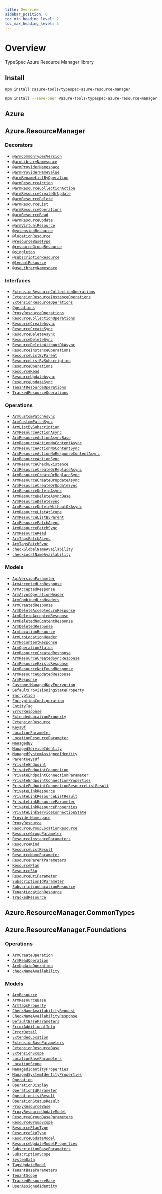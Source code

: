 ```yaml
---
title: Overview
sidebar_position: 0
toc_min_heading_level: 2
toc_max_heading_level: 3
---
```



# Overview

TypeSpec Azure Resource Manager library

## Install

<Tabs>
<TabItem value="spec" label="In a spec" default>

```bash
npm install @azure-tools/typespec-azure-resource-manager
```

</TabItem>
<TabItem value="library" label="In a library" default>

```bash
npm install --save-peer @azure-tools/typespec-azure-resource-manager
```

</TabItem>
</Tabs>

## Azure

## Azure.ResourceManager

### Decorators

- [`@armCommonTypesVersion`](./decorators.md#@Azure.ResourceManager.armCommonTypesVersion)
- [`@armLibraryNamespace`](./decorators.md#@Azure.ResourceManager.armLibraryNamespace)
- [`@armProviderNamespace`](./decorators.md#@Azure.ResourceManager.armProviderNamespace)
- [`@armProviderNameValue`](./decorators.md#@Azure.ResourceManager.armProviderNameValue)
- [`@armRenameListByOperation`](./decorators.md#@Azure.ResourceManager.armRenameListByOperation)
- [`@armResourceAction`](./decorators.md#@Azure.ResourceManager.armResourceAction)
- [`@armResourceCollectionAction`](./decorators.md#@Azure.ResourceManager.armResourceCollectionAction)
- [`@armResourceCreateOrUpdate`](./decorators.md#@Azure.ResourceManager.armResourceCreateOrUpdate)
- [`@armResourceDelete`](./decorators.md#@Azure.ResourceManager.armResourceDelete)
- [`@armResourceList`](./decorators.md#@Azure.ResourceManager.armResourceList)
- [`@armResourceOperations`](./decorators.md#@Azure.ResourceManager.armResourceOperations)
- [`@armResourceRead`](./decorators.md#@Azure.ResourceManager.armResourceRead)
- [`@armResourceUpdate`](./decorators.md#@Azure.ResourceManager.armResourceUpdate)
- [`@armVirtualResource`](./decorators.md#@Azure.ResourceManager.armVirtualResource)
- [`@extensionResource`](./decorators.md#@Azure.ResourceManager.extensionResource)
- [`@locationResource`](./decorators.md#@Azure.ResourceManager.locationResource)
- [`@resourceBaseType`](./decorators.md#@Azure.ResourceManager.resourceBaseType)
- [`@resourceGroupResource`](./decorators.md#@Azure.ResourceManager.resourceGroupResource)
- [`@singleton`](./decorators.md#@Azure.ResourceManager.singleton)
- [`@subscriptionResource`](./decorators.md#@Azure.ResourceManager.subscriptionResource)
- [`@tenantResource`](./decorators.md#@Azure.ResourceManager.tenantResource)
- [`@useLibraryNamespace`](./decorators.md#@Azure.ResourceManager.useLibraryNamespace)

### Interfaces

- [`ExtensionResourceCollectionOperations`](./interfaces.md#Azure.ResourceManager.ExtensionResourceCollectionOperations)
- [`ExtensionResourceInstanceOperations`](./interfaces.md#Azure.ResourceManager.ExtensionResourceInstanceOperations)
- [`ExtensionResourceOperations`](./interfaces.md#Azure.ResourceManager.ExtensionResourceOperations)
- [`Operations`](./interfaces.md#Azure.ResourceManager.Operations)
- [`ProxyResourceOperations`](./interfaces.md#Azure.ResourceManager.ProxyResourceOperations)
- [`ResourceCollectionOperations`](./interfaces.md#Azure.ResourceManager.ResourceCollectionOperations)
- [`ResourceCreateAsync`](./interfaces.md#Azure.ResourceManager.ResourceCreateAsync)
- [`ResourceCreateSync`](./interfaces.md#Azure.ResourceManager.ResourceCreateSync)
- [`ResourceDeleteAsync`](./interfaces.md#Azure.ResourceManager.ResourceDeleteAsync)
- [`ResourceDeleteSync`](./interfaces.md#Azure.ResourceManager.ResourceDeleteSync)
- [`ResourceDeleteWithoutOkAsync`](./interfaces.md#Azure.ResourceManager.ResourceDeleteWithoutOkAsync)
- [`ResourceInstanceOperations`](./interfaces.md#Azure.ResourceManager.ResourceInstanceOperations)
- [`ResourceListByParent`](./interfaces.md#Azure.ResourceManager.ResourceListByParent)
- [`ResourceListBySubscription`](./interfaces.md#Azure.ResourceManager.ResourceListBySubscription)
- [`ResourceOperations`](./interfaces.md#Azure.ResourceManager.ResourceOperations)
- [`ResourceRead`](./interfaces.md#Azure.ResourceManager.ResourceRead)
- [`ResourceUpdateAsync`](./interfaces.md#Azure.ResourceManager.ResourceUpdateAsync)
- [`ResourceUpdateSync`](./interfaces.md#Azure.ResourceManager.ResourceUpdateSync)
- [`TenantResourceOperations`](./interfaces.md#Azure.ResourceManager.TenantResourceOperations)
- [`TrackedResourceOperations`](./interfaces.md#Azure.ResourceManager.TrackedResourceOperations)

### Operations

- [`ArmCustomPatchAsync`](./interfaces.md#Azure.ResourceManager.ArmCustomPatchAsync)
- [`ArmCustomPatchSync`](./interfaces.md#Azure.ResourceManager.ArmCustomPatchSync)
- [`ArmListBySubscription`](./interfaces.md#Azure.ResourceManager.ArmListBySubscription)
- [`ArmResourceActionAsync`](./interfaces.md#Azure.ResourceManager.ArmResourceActionAsync)
- [`ArmResourceActionAsyncBase`](./interfaces.md#Azure.ResourceManager.ArmResourceActionAsyncBase)
- [`ArmResourceActionNoContentAsync`](./interfaces.md#Azure.ResourceManager.ArmResourceActionNoContentAsync)
- [`ArmResourceActionNoContentSync`](./interfaces.md#Azure.ResourceManager.ArmResourceActionNoContentSync)
- [`ArmResourceActionNoResponseContentAsync`](./interfaces.md#Azure.ResourceManager.ArmResourceActionNoResponseContentAsync)
- [`ArmResourceActionSync`](./interfaces.md#Azure.ResourceManager.ArmResourceActionSync)
- [`ArmResourceCheckExistence`](./interfaces.md#Azure.ResourceManager.ArmResourceCheckExistence)
- [`ArmResourceCreateOrReplaceAsync`](./interfaces.md#Azure.ResourceManager.ArmResourceCreateOrReplaceAsync)
- [`ArmResourceCreateOrReplaceSync`](./interfaces.md#Azure.ResourceManager.ArmResourceCreateOrReplaceSync)
- [`ArmResourceCreateOrUpdateAsync`](./interfaces.md#Azure.ResourceManager.ArmResourceCreateOrUpdateAsync)
- [`ArmResourceCreateOrUpdateSync`](./interfaces.md#Azure.ResourceManager.ArmResourceCreateOrUpdateSync)
- [`ArmResourceDeleteAsync`](./interfaces.md#Azure.ResourceManager.ArmResourceDeleteAsync)
- [`ArmResourceDeleteAsyncBase`](./interfaces.md#Azure.ResourceManager.ArmResourceDeleteAsyncBase)
- [`ArmResourceDeleteSync`](./interfaces.md#Azure.ResourceManager.ArmResourceDeleteSync)
- [`ArmResourceDeleteWithoutOkAsync`](./interfaces.md#Azure.ResourceManager.ArmResourceDeleteWithoutOkAsync)
- [`ArmResourceListAtScope`](./interfaces.md#Azure.ResourceManager.ArmResourceListAtScope)
- [`ArmResourceListByParent`](./interfaces.md#Azure.ResourceManager.ArmResourceListByParent)
- [`ArmResourcePatchAsync`](./interfaces.md#Azure.ResourceManager.ArmResourcePatchAsync)
- [`ArmResourcePatchSync`](./interfaces.md#Azure.ResourceManager.ArmResourcePatchSync)
- [`ArmResourceRead`](./interfaces.md#Azure.ResourceManager.ArmResourceRead)
- [`ArmTagsPatchAsync`](./interfaces.md#Azure.ResourceManager.ArmTagsPatchAsync)
- [`ArmTagsPatchSync`](./interfaces.md#Azure.ResourceManager.ArmTagsPatchSync)
- [`checkGlobalNameAvailability`](./interfaces.md#Azure.ResourceManager.checkGlobalNameAvailability)
- [`checkLocalNameAvailability`](./interfaces.md#Azure.ResourceManager.checkLocalNameAvailability)

### Models

- [`ApiVersionParameter`](./data-types.md#Azure.ResourceManager.ApiVersionParameter)
- [`ArmAcceptedLroResponse`](./data-types.md#Azure.ResourceManager.ArmAcceptedLroResponse)
- [`ArmAcceptedResponse`](./data-types.md#Azure.ResourceManager.ArmAcceptedResponse)
- [`ArmAsyncOperationHeader`](./data-types.md#Azure.ResourceManager.ArmAsyncOperationHeader)
- [`ArmCombinedLroHeaders`](./data-types.md#Azure.ResourceManager.ArmCombinedLroHeaders)
- [`ArmCreatedResponse`](./data-types.md#Azure.ResourceManager.ArmCreatedResponse)
- [`ArmDeleteAcceptedLroResponse`](./data-types.md#Azure.ResourceManager.ArmDeleteAcceptedLroResponse)
- [`ArmDeleteAcceptedResponse`](./data-types.md#Azure.ResourceManager.ArmDeleteAcceptedResponse)
- [`ArmDeletedNoContentResponse`](./data-types.md#Azure.ResourceManager.ArmDeletedNoContentResponse)
- [`ArmDeletedResponse`](./data-types.md#Azure.ResourceManager.ArmDeletedResponse)
- [`ArmLocationResource`](./data-types.md#Azure.ResourceManager.ArmLocationResource)
- [`ArmLroLocationHeader`](./data-types.md#Azure.ResourceManager.ArmLroLocationHeader)
- [`ArmNoContentResponse`](./data-types.md#Azure.ResourceManager.ArmNoContentResponse)
- [`ArmOperationStatus`](./data-types.md#Azure.ResourceManager.ArmOperationStatus)
- [`ArmResourceCreatedResponse`](./data-types.md#Azure.ResourceManager.ArmResourceCreatedResponse)
- [`ArmResourceCreatedSyncResponse`](./data-types.md#Azure.ResourceManager.ArmResourceCreatedSyncResponse)
- [`ArmResourceExistsResponse`](./data-types.md#Azure.ResourceManager.ArmResourceExistsResponse)
- [`ArmResourceNotFoundResponse`](./data-types.md#Azure.ResourceManager.ArmResourceNotFoundResponse)
- [`ArmResourceUpdatedResponse`](./data-types.md#Azure.ResourceManager.ArmResourceUpdatedResponse)
- [`ArmResponse`](./data-types.md#Azure.ResourceManager.ArmResponse)
- [`CustomerManagedKeyEncryption`](./data-types.md#Azure.ResourceManager.CustomerManagedKeyEncryption)
- [`DefaultProvisioningStateProperty`](./data-types.md#Azure.ResourceManager.DefaultProvisioningStateProperty)
- [`Encryption`](./data-types.md#Azure.ResourceManager.Encryption)
- [`EncryptionConfiguration`](./data-types.md#Azure.ResourceManager.EncryptionConfiguration)
- [`EntityTag`](./data-types.md#Azure.ResourceManager.EntityTag)
- [`ErrorResponse`](./data-types.md#Azure.ResourceManager.ErrorResponse)
- [`ExtendedLocationProperty`](./data-types.md#Azure.ResourceManager.ExtendedLocationProperty)
- [`ExtensionResource`](./data-types.md#Azure.ResourceManager.ExtensionResource)
- [`KeysOf`](./data-types.md#Azure.ResourceManager.KeysOf)
- [`LocationParameter`](./data-types.md#Azure.ResourceManager.LocationParameter)
- [`LocationResourceParameter`](./data-types.md#Azure.ResourceManager.LocationResourceParameter)
- [`ManagedBy`](./data-types.md#Azure.ResourceManager.ManagedBy)
- [`ManagedServiceIdentity`](./data-types.md#Azure.ResourceManager.ManagedServiceIdentity)
- [`ManagedSystemAssignedIdentity`](./data-types.md#Azure.ResourceManager.ManagedSystemAssignedIdentity)
- [`ParentKeysOf`](./data-types.md#Azure.ResourceManager.ParentKeysOf)
- [`PrivateEndpoint`](./data-types.md#Azure.ResourceManager.PrivateEndpoint)
- [`PrivateEndpointConnection`](./data-types.md#Azure.ResourceManager.PrivateEndpointConnection)
- [`PrivateEndpointConnectionParameter`](./data-types.md#Azure.ResourceManager.PrivateEndpointConnectionParameter)
- [`PrivateEndpointConnectionProperties`](./data-types.md#Azure.ResourceManager.PrivateEndpointConnectionProperties)
- [`PrivateEndpointConnectionResourceListResult`](./data-types.md#Azure.ResourceManager.PrivateEndpointConnectionResourceListResult)
- [`PrivateLinkResource`](./data-types.md#Azure.ResourceManager.PrivateLinkResource)
- [`PrivateLinkResourceListResult`](./data-types.md#Azure.ResourceManager.PrivateLinkResourceListResult)
- [`PrivateLinkResourceParameter`](./data-types.md#Azure.ResourceManager.PrivateLinkResourceParameter)
- [`PrivateLinkResourceProperties`](./data-types.md#Azure.ResourceManager.PrivateLinkResourceProperties)
- [`PrivateLinkServiceConnectionState`](./data-types.md#Azure.ResourceManager.PrivateLinkServiceConnectionState)
- [`ProviderNamespace`](./data-types.md#Azure.ResourceManager.ProviderNamespace)
- [`ProxyResource`](./data-types.md#Azure.ResourceManager.ProxyResource)
- [`ResourceGroupLocationResource`](./data-types.md#Azure.ResourceManager.ResourceGroupLocationResource)
- [`ResourceGroupParameter`](./data-types.md#Azure.ResourceManager.ResourceGroupParameter)
- [`ResourceInstanceParameters`](./data-types.md#Azure.ResourceManager.ResourceInstanceParameters)
- [`ResourceKind`](./data-types.md#Azure.ResourceManager.ResourceKind)
- [`ResourceListResult`](./data-types.md#Azure.ResourceManager.ResourceListResult)
- [`ResourceNameParameter`](./data-types.md#Azure.ResourceManager.ResourceNameParameter)
- [`ResourceParentParameters`](./data-types.md#Azure.ResourceManager.ResourceParentParameters)
- [`ResourcePlan`](./data-types.md#Azure.ResourceManager.ResourcePlan)
- [`ResourceSku`](./data-types.md#Azure.ResourceManager.ResourceSku)
- [`ResourceUriParameter`](./data-types.md#Azure.ResourceManager.ResourceUriParameter)
- [`SubscriptionIdParameter`](./data-types.md#Azure.ResourceManager.SubscriptionIdParameter)
- [`SubscriptionLocationResource`](./data-types.md#Azure.ResourceManager.SubscriptionLocationResource)
- [`TenantLocationResource`](./data-types.md#Azure.ResourceManager.TenantLocationResource)
- [`TrackedResource`](./data-types.md#Azure.ResourceManager.TrackedResource)

## Azure.ResourceManager.CommonTypes

## Azure.ResourceManager.Foundations

### Operations

- [`ArmCreateOperation`](./interfaces.md#Azure.ResourceManager.Foundations.ArmCreateOperation)
- [`ArmReadOperation`](./interfaces.md#Azure.ResourceManager.Foundations.ArmReadOperation)
- [`ArmUpdateOperation`](./interfaces.md#Azure.ResourceManager.Foundations.ArmUpdateOperation)
- [`checkNameAvailability`](./interfaces.md#Azure.ResourceManager.Foundations.checkNameAvailability)

### Models

- [`ArmResource`](./data-types.md#Azure.ResourceManager.Foundations.ArmResource)
- [`ArmResourceBase`](./data-types.md#Azure.ResourceManager.Foundations.ArmResourceBase)
- [`ArmTagsProperty`](./data-types.md#Azure.ResourceManager.Foundations.ArmTagsProperty)
- [`CheckNameAvailabilityRequest`](./data-types.md#Azure.ResourceManager.Foundations.CheckNameAvailabilityRequest)
- [`CheckNameAvailabilityResponse`](./data-types.md#Azure.ResourceManager.Foundations.CheckNameAvailabilityResponse)
- [`DefaultBaseParameters`](./data-types.md#Azure.ResourceManager.Foundations.DefaultBaseParameters)
- [`ErrorAdditionalInfo`](./data-types.md#Azure.ResourceManager.Foundations.ErrorAdditionalInfo)
- [`ErrorDetail`](./data-types.md#Azure.ResourceManager.Foundations.ErrorDetail)
- [`ExtendedLocation`](./data-types.md#Azure.ResourceManager.Foundations.ExtendedLocation)
- [`ExtensionBaseParameters`](./data-types.md#Azure.ResourceManager.Foundations.ExtensionBaseParameters)
- [`ExtensionResourceBase`](./data-types.md#Azure.ResourceManager.Foundations.ExtensionResourceBase)
- [`ExtensionScope`](./data-types.md#Azure.ResourceManager.Foundations.ExtensionScope)
- [`LocationBaseParameters`](./data-types.md#Azure.ResourceManager.Foundations.LocationBaseParameters)
- [`LocationScope`](./data-types.md#Azure.ResourceManager.Foundations.LocationScope)
- [`ManagedIdentityProperties`](./data-types.md#Azure.ResourceManager.Foundations.ManagedIdentityProperties)
- [`ManagedSystemIdentityProperties`](./data-types.md#Azure.ResourceManager.Foundations.ManagedSystemIdentityProperties)
- [`Operation`](./data-types.md#Azure.ResourceManager.Foundations.Operation)
- [`OperationDisplay`](./data-types.md#Azure.ResourceManager.Foundations.OperationDisplay)
- [`OperationIdParameter`](./data-types.md#Azure.ResourceManager.Foundations.OperationIdParameter)
- [`OperationListResult`](./data-types.md#Azure.ResourceManager.Foundations.OperationListResult)
- [`OperationStatusResult`](./data-types.md#Azure.ResourceManager.Foundations.OperationStatusResult)
- [`ProxyResourceBase`](./data-types.md#Azure.ResourceManager.Foundations.ProxyResourceBase)
- [`ProxyResourceUpdateModel`](./data-types.md#Azure.ResourceManager.Foundations.ProxyResourceUpdateModel)
- [`ResourceGroupBaseParameters`](./data-types.md#Azure.ResourceManager.Foundations.ResourceGroupBaseParameters)
- [`ResourceGroupScope`](./data-types.md#Azure.ResourceManager.Foundations.ResourceGroupScope)
- [`ResourcePlanType`](./data-types.md#Azure.ResourceManager.Foundations.ResourcePlanType)
- [`ResourceSkuType`](./data-types.md#Azure.ResourceManager.Foundations.ResourceSkuType)
- [`ResourceUpdateModel`](./data-types.md#Azure.ResourceManager.Foundations.ResourceUpdateModel)
- [`ResourceUpdateModelProperties`](./data-types.md#Azure.ResourceManager.Foundations.ResourceUpdateModelProperties)
- [`SubscriptionBaseParameters`](./data-types.md#Azure.ResourceManager.Foundations.SubscriptionBaseParameters)
- [`SubscriptionScope`](./data-types.md#Azure.ResourceManager.Foundations.SubscriptionScope)
- [`SystemData`](./data-types.md#Azure.ResourceManager.Foundations.SystemData)
- [`TagsUpdateModel`](./data-types.md#Azure.ResourceManager.Foundations.TagsUpdateModel)
- [`TenantBaseParameters`](./data-types.md#Azure.ResourceManager.Foundations.TenantBaseParameters)
- [`TenantScope`](./data-types.md#Azure.ResourceManager.Foundations.TenantScope)
- [`TrackedResourceBase`](./data-types.md#Azure.ResourceManager.Foundations.TrackedResourceBase)
- [`UserAssignedIdentity`](./data-types.md#Azure.ResourceManager.Foundations.UserAssignedIdentity)
